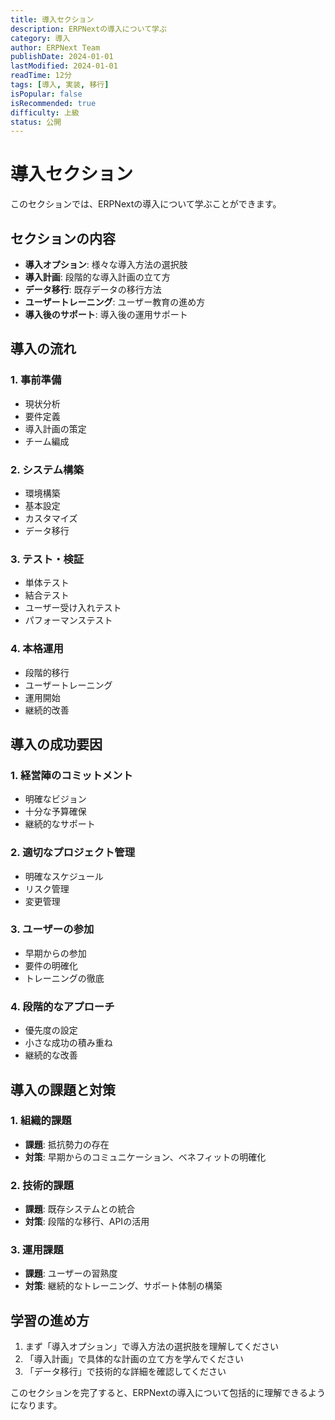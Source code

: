 ```yaml
---
title: 導入セクション
description: ERPNextの導入について学ぶ
category: 導入
author: ERPNext Team
publishDate: 2024-01-01
lastModified: 2024-01-01
readTime: 12分
tags: [導入, 実装, 移行]
isPopular: false
isRecommended: true
difficulty: 上級
status: 公開
---
```


# 導入セクション

このセクションでは、ERPNextの導入について学ぶことができます。

## セクションの内容

- **導入オプション**: 様々な導入方法の選択肢
- **導入計画**: 段階的な導入計画の立て方
- **データ移行**: 既存データの移行方法
- **ユーザートレーニング**: ユーザー教育の進め方
- **導入後のサポート**: 導入後の運用サポート

## 導入の流れ

### 1. 事前準備
- 現状分析
- 要件定義
- 導入計画の策定
- チーム編成

### 2. システム構築
- 環境構築
- 基本設定
- カスタマイズ
- データ移行

### 3. テスト・検証
- 単体テスト
- 結合テスト
- ユーザー受け入れテスト
- パフォーマンステスト

### 4. 本格運用
- 段階的移行
- ユーザートレーニング
- 運用開始
- 継続的改善

## 導入の成功要因

### 1. 経営陣のコミットメント
- 明確なビジョン
- 十分な予算確保
- 継続的なサポート

### 2. 適切なプロジェクト管理
- 明確なスケジュール
- リスク管理
- 変更管理

### 3. ユーザーの参加
- 早期からの参加
- 要件の明確化
- トレーニングの徹底

### 4. 段階的なアプローチ
- 優先度の設定
- 小さな成功の積み重ね
- 継続的な改善

## 導入の課題と対策

### 1. 組織的課題
- **課題**: 抵抗勢力の存在
- **対策**: 早期からのコミュニケーション、ベネフィットの明確化

### 2. 技術的課題
- **課題**: 既存システムとの統合
- **対策**: 段階的な移行、APIの活用

### 3. 運用課題
- **課題**: ユーザーの習熟度
- **対策**: 継続的なトレーニング、サポート体制の構築

## 学習の進め方

1. まず「導入オプション」で導入方法の選択肢を理解してください
2. 「導入計画」で具体的な計画の立て方を学んでください
3. 「データ移行」で技術的な詳細を確認してください

このセクションを完了すると、ERPNextの導入について包括的に理解できるようになります。
